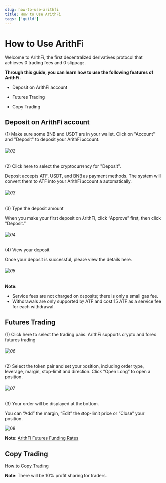 ```yaml
---
slug: how-to-use-arithfi
title: How to Use ArithFi
tags: ['guild']
---
```



# How to Use ArithFi

Welcome to ArithFi, the first decentralized derivatives protocol that achieves 0 trading fees and 0 slippage.

**Through this guide, you can learn how to use the following features of ArithFi.**

- Deposit on ArithFi account

- Futures Trading

- Copy Trading

<ReactPlayer playing controls url='https://arithfi-market.s3.ap-northeast-1.amazonaws.com/video/video01+-+Compressed+with+FlexClip.mp4'/>

## Deposit on ArithFi account

(1) Make sure some BNB and USDT are in your wallet. Click on "Account" and "Deposit" to deposit your ArithFi account.

###### ![02](https://bafybeidzng2n26rwdgfkawcsoduekz7qlulxjlk3u6l6q6mzhedg5j5tze.ipfs.nftstorage.link/02.png)

(2) Click here to select the cryptocurrency for "Deposit".

Deposit accepts ATF, USDT, and BNB as payment methods. The system will convert them to ATF into your ArithFi account a automatically.

###### ![03](https://bafybeidzng2n26rwdgfkawcsoduekz7qlulxjlk3u6l6q6mzhedg5j5tze.ipfs.nftstorage.link/03.png)

(3) Type the deposit amount

When you make your first deposit on ArithFi, click “Approve” first, then click "Deposit.”

###### ![04](https://bafybeidzng2n26rwdgfkawcsoduekz7qlulxjlk3u6l6q6mzhedg5j5tze.ipfs.nftstorage.link/04.png)

(4) View your deposit

Once your deposit is successful, please view the details here.

###### ![05](https://bafybeidzng2n26rwdgfkawcsoduekz7qlulxjlk3u6l6q6mzhedg5j5tze.ipfs.nftstorage.link/05.png)

**Note:**

- Service fees are not charged on deposits; there is only a small gas fee.
- Withdrawals are only supported by ATF and cost 15 ATF as a service fee for each withdrawal.


## Futures Trading

(1) Click here to select the trading pairs. ArithFi supports crypto and forex futures trading

###### ![06](https://bafybeidzng2n26rwdgfkawcsoduekz7qlulxjlk3u6l6q6mzhedg5j5tze.ipfs.nftstorage.link/06.png)

(2) Select the token pair and set your position, including order type, leverage, margin, stop-limit and direction. Click “Open Long” to open a position.

###### ![07](https://bafybeidzng2n26rwdgfkawcsoduekz7qlulxjlk3u6l6q6mzhedg5j5tze.ipfs.nftstorage.link/07.png)

(3)  Your order will be displayed at the bottom.

You can “Add” the margin, “Edit” the stop-limit price or “Close” your position.

![08](https://bafybeidzng2n26rwdgfkawcsoduekz7qlulxjlk3u6l6q6mzhedg5j5tze.ipfs.nftstorage.link/08.png)

**Note**: [ArithFi Futures Funding Rates](https://docs.arithfi.com/docs/blogs/Guide/Introduction-to-ArithFi-Futures-Funding-Rates) 

## Copy Trading

[How to Copy Trading](https://docs.arithfi.com/docs/blogs/Guide/make-your-first-trade-on-the-arithFi-app "How to Copy Trading")

**Note**: There will be 10% profit sharing for traders.





